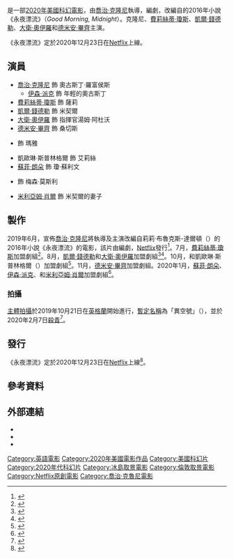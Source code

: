 {{noteTA
|G1=Show
|G2=Movie
|1=zh-tw:克隆尼;zh-hk:古尼;zh-cn:克鲁尼;
}}
{{Infobox film
| name = 永夜漂流
| original_name = {{lang|en|''The Midnight Sky''}}
| image = The Midnight Sky poster.jpg
| caption = 電影海報
| director = [[喬治·克隆尼|喬治·克隆尼]]
| producer = {{Plain list|
* 喬治·克隆尼
* [[葛蘭·海斯洛夫|葛蘭·海斯洛夫]]
* 巴德·多羅斯
* {{le|基思·雷德曼|Keith Redmon}}
}}
| screenplay = {{le|馬克·L·史密斯|Mark L. Smith}}
| story = 
| based on = {{based on|永夜漂流|{{link-en|莉莉·布魯克斯-達爾頓|Lily Brooks-Dalton}}}}
| starring = {{Plainlist|
* 喬治·克隆尼
* [[費莉絲蒂·瓊斯|費莉絲蒂·瓊斯]]
* [[凱爾·錢德勒|凱爾·錢德勒]]
* [[大衛·奧伊羅|大衛·奧伊羅]]
* [[德米安·畢齊|德米安·畢齊]]
}}
| music = [[亞歷山大·戴斯培|亞歷山大·戴斯培]]
| cinematography = {{le|馬汀·路荷|Martin Ruhe}}
| editing = {{le|史蒂芬·米瑞奧尼|Stephen Mirrione}}
| studio = {{Plainlist|
* {{le|Anonymous Content|Anonymous Content}}
* {{le|Smoke House Pictures|Smoke House Pictures}}
* Syndicate Entertainment
}}
| distributor = [[Netflix|Netflix]]
| released = {{Film date|2020|12|23|全球}}
| runtime = 122分鐘
| country = {{USA}}
| language = 英語
| budget = 1億美元
| gross = 
| preceded_by = 
| followed_by = 
| cn_name = 午夜天空
| hk_name = 永夜漂流
| tw_name = 永夜漂流
}}
{{作品名稱|name=''The Midnight Sky''|hk=永夜漂流|cn=午夜天空|equiv-tw=hk}}是一部[[2020年電影|2020年]][[美國|美國]][[科幻電影|科幻電影]]，由[[喬治·克隆尼|喬治·克隆尼]]執導，{{le|馬克·L·史密斯|Mark L. Smith}}編劇，改編自{{link-en|莉莉·布魯克斯-達爾頓|Lily Brooks-Dalton}}的2016年小說《永夜漂流》（''Good Morning, Midnight''）。克隆尼、[[費莉絲蒂·瓊斯|費莉絲蒂·瓊斯]]、[[凱爾·錢德勒|凱爾·錢德勒]]、[[大衛·奧伊羅|大衛·奧伊羅]]和[[德米安·畢齊|德米安·畢齊]]主演。

《永夜漂流》定於2020年12月23日在[[Netflix|Netflix]]上線。

== 演員 ==
{{div col|2}}
* [[喬治·克隆尼|喬治·克隆尼]] 飾 奧古斯丁·羅富侯斯
** [[伊森·派克|伊森·派克]] 飾 年輕的奧古斯丁
* [[費莉絲蒂·瓊斯|費莉絲蒂·瓊斯]] 飾 薩莉
* [[凱爾·錢德勒|凱爾·錢德勒]] 飾 米契爾
* [[大衛·奧伊羅|大衛·奧伊羅]] 飾 指揮官湯姆·阿杜沃
* [[德米安·畢齊|德米安·畢齊]] 飾 桑切斯
* {{le|蒂芙尼·布恩|Tiffany Boone}} 飾 瑪雅
* 凱歐琳·斯普林格爾 飾 艾莉絲
* [[蘇菲·朗朵|蘇菲·朗朵]] 飾 瓊·蘇利文
* {{le|提姆·羅斯 (1956年)|Tim Russ|提姆·羅斯}} 飾 梅森·莫斯利
* [[米利亞姆·肖爾|米利亞姆·肖爾]] 飾 米契爾的妻子
{{div col end}}

== 製作 ==
2019年6月，宣佈[[喬治·克隆尼|喬治·克隆尼]]將執導及主演改編自莉莉·布魯克斯-達爾頓（{{lang|en|Lily Brooks-Dalton}}）的2016年小說《永夜漂流》的電影，該片由{{le|馬克·L·史密斯|Mark L. Smith}}編劇，[[Netflix|Netflix]]發行<ref>{{cite web|last=N'Duka|first=Amanda|url=https://deadline.com/2019/06/george-clooney-good-morning-midnight-mark-l-smith-movie-netflix-1202636253/|title=George Clooney To Direct & Star In Film Adaptation Of ‘Good Morning, Midnight’ Novel For Netflix|publisher=[[Deadline_Hollywood|Deadline Hollywood]]|date=2019-06-24|accessdate=2020-10-26|archive-date=2020-11-08|archive-url=https://web.archive.org/web/20201108001423/https://deadline.com/2019/06/george-clooney-good-morning-midnight-mark-l-smith-movie-netflix-1202636253/|dead-url=no}}</ref>。7月，[[費莉絲蒂·瓊斯|費莉絲蒂·瓊斯]]加盟劇組<ref>{{cite web|last1=D'Alessandro|first1=Anthony|last2=N'Duka|first2=Amanda|url=https://deadline.com/2019/07/felicity-jones-joins-george-clooney-netflix-good-morning-midnight-1202643693/|title=Felicity Jones Joins George Clooney Netflix ‘Good Morning, Midnight’ Film Adaptation|publisher=[[Deadline_Hollywood|Deadline Hollywood]]|date=2019-07-09|accessdate=2020-10-26|archive-date=2019-09-27|archive-url=https://web.archive.org/web/20190927052407/https://deadline.com/2019/07/felicity-jones-joins-george-clooney-netflix-good-morning-midnight-1202643693/|dead-url=no}}</ref>。8月，[[凱爾·錢德勒|凱爾·錢德勒]]和[[大衛·奧伊羅|大衛·奧伊羅]]加盟劇組<ref>{{cite web|last=N'Duka|first=Amanda|url=https://deadline.com/2019/08/kyle-chandler-george-clooney-felicity-jones-netflix-film-1202668123/|title=Kyle Chandler Joins George Clooney & Felicity Jones In Clooney-Helmed Post-Apocalyptic Netflix Film|publisher=[[Deadline_Hollywood|Deadline Hollywood]]|date=2019-08-14|accessdate=2020-10-26|archive-date=2020-10-29|archive-url=https://web.archive.org/web/20201029160550/https://deadline.com/2019/08/kyle-chandler-george-clooney-felicity-jones-netflix-film-1202668123/|dead-url=no}}</ref><ref>{{cite web|last=Kroll|first=Justin|url=https://variety.com/2019/film/news/david-oyelowo-george-clooney-good-morning-midnight-1203308302/|title=David Oyelowo Joins George Clooney in ‘Good Morning, Midnight’ Adaptation (EXCLUSIVE)|publisher=[[Variety|Variety]]|date=2019-08-20|accessdate=2020-10-26|archive-date=2020-11-08|archive-url=https://web.archive.org/web/20201108001257/https://variety.com/2019/film/news/david-oyelowo-george-clooney-good-morning-midnight-1203308302/|dead-url=no}}</ref>。10月，{{le|蒂芙尼·布恩|Tiffany Boone}}和凱歐琳·斯普林格爾（{{lang|en|Caoilinn Springall}}）加盟劇組<ref>{{cite web|last=Galuppo|first=Mia|url=https://www.hollywoodreporter.com/heat-vision/tiffany-boone-joins-george-clooneys-good-morning-midnight-adaptation-1245036|title=Tiffany Boone Joins George Clooney's 'Good Morning, Midnight' Adaptation|publisher=[[The_Hollywood_Reporter|The Hollywood Reporter]]|date=2019-10-03|accessdate=2020-10-26|archive-date=2020-10-29|archive-url=https://web.archive.org/web/20201029210917/https://www.hollywoodreporter.com/heat-vision/tiffany-boone-joins-george-clooneys-good-morning-midnight-adaptation-1245036|dead-url=no}}</ref>。11月，[[德米安·畢齊|德米安·畢齊]]加盟劇組。2020年1月，[[蘇菲·朗朵|蘇菲·朗朵]]、[[伊森·派克|伊森·派克]]、{{le|提姆·羅斯|Tim Russ}}和[[米利亞姆·肖爾|米利亞姆·肖爾]]加盟劇組<ref>{{cite web|last=Galuppo|first=Mia|url=https://www.hollywoodreporter.com/heat-vision/george-clooney-good-morning-midnight-adds-sophie-rundle-ethan-peck-1269306|title=George Clooney's 'Good Morning, Midnight' Adaptation Adds Ethan Peck, Sophie Rundle|publisher=[[The_Hollywood_Reporter|The Hollywood Reporter]]|date=2020-01-14|accessdate=2020-10-26|archive-date=2020-12-23|archive-url=https://web.archive.org/web/20201223235028/https://www.hollywoodreporter.com/heat-vision/george-clooney-good-morning-midnight-adds-sophie-rundle-ethan-peck-1269306|dead-url=no}}</ref>。

=== 拍攝 ===
[[主體拍攝|主體拍攝]]於2019年10月21日在[[英格蘭|英格蘭]]開始進行，[[暫定名稱|暫定名稱]]為「異空號」（{{lang|en|Aether}}），並於2020年2月7日[[殺青|殺青]]<ref>{{cite web|url=https://productionlist.com/production/aether/|title=Aether|publisher=Production List|accessdate=2020-10-26|archive-date=2019-10-05|archive-url=https://web.archive.org/web/20191005051624/https://productionlist.com/production/aether/|dead-url=no}}</ref>。

== 發行 ==
《永夜漂流》定於2020年12月23日在[[Netflix|Netflix]]上線<ref>{{cite web|last=Wiseman|first=Andreas|url=https://deadline.com/video/midnight-sky-trailer-george-clooney-netflix-sci-fi/|title=‘The Midnight Sky’: First Trailer For George Clooney’s Netflix Sci-Fi Thriller, Release Set For December 23|publisher=[[Deadline_Hollywood|Deadline Hollywood]]|date=2020-10-27|accessdate=2020-10-27|archive-date=2020-11-30|archive-url=https://web.archive.org/web/20201130035711/https://deadline.com/video/midnight-sky-trailer-george-clooney-netflix-sci-fi/|dead-url=no}}</ref>。

== 參考資料 ==
{{reflist|30em}}

== 外部連結 ==
* {{IMDb title|tt10539608}}
* {{watch on Netflix|80244645}}
* {{douban}}

{{Netflix已上映電影與紀錄片}}
{{George Clooney}}
{{DEFAULTSORT:The Midnight Sky}}
[[Category:英語電影|Category:英語電影]]
[[Category:2020年美國電影作品|Category:2020年美國電影作品]]
[[Category:美國科幻片|Category:美國科幻片]]
[[Category:2020年代科幻片|Category:2020年代科幻片]]
[[Category:冰島取景電影|Category:冰島取景電影]]
[[Category:倫敦取景電影|Category:倫敦取景電影]]
[[Category:Netflix原創電影|Category:Netflix原創電影]]
[[Category:喬治·克魯尼電影|Category:喬治·克魯尼電影]]